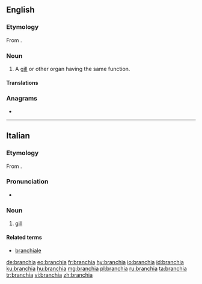 ==English==

===Etymology===
From {{etyl|grc|en}} {{m|grc|βράγχια||gills}}.

===Noun===
{{en-noun|branchiae}}

# A [[gill]] or other organ having the same function.

====Translations====
{{trans-top|gill or other organ having the same function}}
{{trans-mid}}
{{trans-bottom}}

===Anagrams===
* {{l|en|bra chain}}

----

==Italian==

===Etymology===
From {{etyl|grc|it}} {{m|grc|βράγχια||gills}}.

===Pronunciation===
* {{IPA|/ˈbran.kja/|lang=it}}

===Noun===
{{it-noun|f}}

# [[gill]]

====Related terms====
* [[branchiale]]

[[de:branchia]]
[[eo:branchia]]
[[fr:branchia]]
[[hy:branchia]]
[[io:branchia]]
[[id:branchia]]
[[ku:branchia]]
[[hu:branchia]]
[[mg:branchia]]
[[pl:branchia]]
[[ru:branchia]]
[[ta:branchia]]
[[tr:branchia]]
[[vi:branchia]]
[[zh:branchia]]